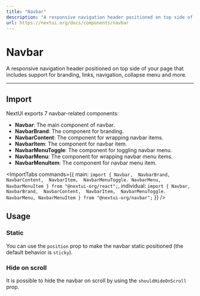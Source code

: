 ```yaml
---
title: "Navbar"
description: "A responsive navigation header positioned on top side of your page that includes support for branding, links, navigation, collapse and more."
url: https://nextui.org/docs/components/navbar
---
```


# Navbar

A responsive navigation header positioned on top side of your page that includes support for branding, links, navigation, collapse menu and more.

<ComponentLinks component="navbar" />

---

## Import

NextUI exports 7 navbar-related components:

- **Navbar**: The main component of navbar.
- **NavbarBrand**: The component for branding.
- **NavbarContent**: The component for wrapping navbar items.
- **NavbarItem**: The component for navbar item.
- **NavbarMenuToggle**: The component for toggling navbar menu.
- **NavbarMenu**: The component for wrapping navbar menu items.
- **NavbarMenuItem**: The component for navbar menu item.

<ImportTabs
  commands={{
    main: `import {
  Navbar, 
  NavbarBrand, 
  NavbarContent, 
  NavbarItem, 
  NavbarMenuToggle.
  NavbarMenu,
  NavbarMenuItem
} from "@nextui-org/react";`,
    individual: `import {
  Navbar, 
  NavbarBrand, 
  NavbarContent, 
  NavbarItem, 
  NavbarMenuToggle.
  NavbarMenu,
  NavbarMenuItem
} from "@nextui-org/navbar";`
  }}
/>

## Usage

<CodeDemo 
  asIframe
  title="Usage"
  previewHeight="500px"
  iframeSrc="/examples/navbar/usage"
  files={navbarContent.usage} 
/>


### Static

You can use the `position` prop to make the navbar static positioned (the default behavior is `sticky`).

<CodeDemo 
  asIframe
  title="Static"
  previewHeight="500px"
  iframeSrc="/examples/navbar/static"
  files={navbarContent.static}
/>

### Hide on scroll

It is possible to hide the navbar on scroll by using the `shouldHideOnScroll` prop.

<CodeDemo 
  asIframe
  title="Hide on scroll"
  previewHeight="500px"
  iframeSrc="/examples/navbar/hide-on-scroll"
  files={navbarContent.hideOnScroll}
/>